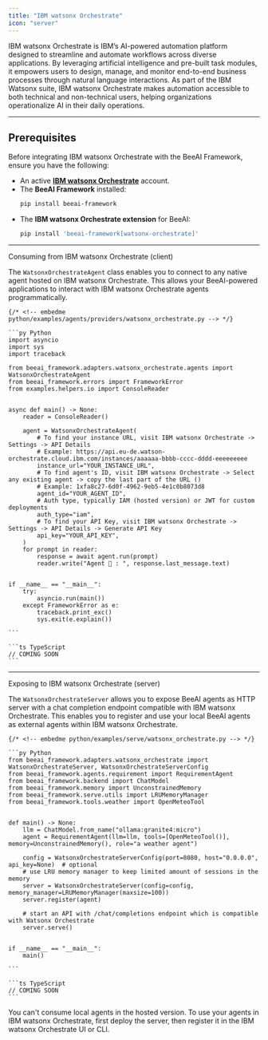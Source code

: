 ```yaml
---
title: "IBM watsonx Orchestrate"
icon: "server"
---
```


IBM watsonx Orchestrate is IBM’s AI-powered automation platform designed to streamline and automate workflows across diverse applications. By leveraging artificial intelligence and pre-built task modules, it empowers users to design, manage, and monitor end-to-end business processes through natural language interactions. As part of the IBM Watsonx suite, IBM watsonx Orchestrate makes automation accessible to both technical and non-technical users, helping organizations operationalize AI in their daily operations.

---

## Prerequisites

Before integrating IBM watsonx Orchestrate with the BeeAI Framework, ensure you have the following:

- An active **[IBM watsonx Orchestrate](https://www.ibm.com/products/watsonx-orchestrate)** account.
- The **BeeAI Framework** installed:
	```sh
    pip install beeai-framework
	```
- The **IBM watsonx Orchestrate extension** for BeeAI:
	```sh
    pip install 'beeai-framework[watsonx-orchestrate]'
	```

---

<Heading level={2} id="client">Consuming from IBM watsonx Orchestrate (client)</Heading>

The `WatsonxOrchestrateAgent` class enables you to connect to any native agent hosted on IBM watsonx Orchestrate. This allows your BeeAI-powered applications to interact with IBM watsonx Orchestrate agents programmatically.

<CodeGroup>

	{/* <!-- embedme python/examples/agents/providers/watsonx_orchestrate.py --> */}

	```py Python
	import asyncio
	import sys
	import traceback
	
	from beeai_framework.adapters.watsonx_orchestrate.agents import WatsonxOrchestrateAgent
	from beeai_framework.errors import FrameworkError
	from examples.helpers.io import ConsoleReader
	
	
	async def main() -> None:
	    reader = ConsoleReader()
	
	    agent = WatsonxOrchestrateAgent(
	        # To find your instance URL, visit IBM watsonx Orchestrate -> Settings -> API Details
	        # Example: https://api.eu-de.watson-orchestrate.cloud.ibm.com/instances/aaaaaa-bbbb-cccc-dddd-eeeeeeeee
	        instance_url="YOUR_INSTANCE_URL",
	        # To find agent's ID, visit IBM watsonx Orchestrate -> Select any existing agent -> copy the last part of the URL ()
	        # Example: 1xfa8c27-6d0f-4962-9eb5-4e1c0b8073d8
	        agent_id="YOUR_AGENT_ID",
	        # Auth type, typically IAM (hosted version) or JWT for custom deployments
	        auth_type="iam",
	        # To find your API Key, visit IBM watsonx Orchestrate -> Settings -> API Details -> Generate API Key
	        api_key="YOUR_API_KEY",
	    )
	    for prompt in reader:
	        response = await agent.run(prompt)
	        reader.write("Agent 🤖 : ", response.last_message.text)
	
	
	if __name__ == "__main__":
	    try:
	        asyncio.run(main())
	    except FrameworkError as e:
	        traceback.print_exc()
	        sys.exit(e.explain())
	
	```

	```ts TypeScript
	// COMING SOON
	```
</CodeGroup>

---

<Heading level={2} id="server">Exposing to IBM watsonx Orchestrate (server)</Heading>

The `WatsonxOrchestrateServer` allows you to expose BeeAI agents as HTTP server with a chat completion endpoint compatible with IBM watsonx Orchestrate.
This enables you to register and use your local BeeAI agents as external agents within IBM watsonx Orchestrate.

<CodeGroup>

	{/* <!-- embedme python/examples/serve/watsonx_orchestrate.py --> */}

	```py Python
	from beeai_framework.adapters.watsonx_orchestrate import WatsonxOrchestrateServer, WatsonxOrchestrateServerConfig
	from beeai_framework.agents.requirement import RequirementAgent
	from beeai_framework.backend import ChatModel
	from beeai_framework.memory import UnconstrainedMemory
	from beeai_framework.serve.utils import LRUMemoryManager
	from beeai_framework.tools.weather import OpenMeteoTool
	
	
	def main() -> None:
	    llm = ChatModel.from_name("ollama:granite4:micro")
	    agent = RequirementAgent(llm=llm, tools=[OpenMeteoTool()], memory=UnconstrainedMemory(), role="a weather agent")
	
	    config = WatsonxOrchestrateServerConfig(port=8080, host="0.0.0.0", api_key=None)  # optional
	    # use LRU memory manager to keep limited amount of sessions in the memory
	    server = WatsonxOrchestrateServer(config=config, memory_manager=LRUMemoryManager(maxsize=100))
	    server.register(agent)
	
	    # start an API with /chat/completions endpoint which is compatible with Watsonx Orchestrate
	    server.serve()
	
	
	if __name__ == "__main__":
	    main()
	
	```

	```ts TypeScript
	// COMING SOON
	```
</CodeGroup>

<Note>
	You can't consume local agents in the hosted version. To use your agents in IBM watsonx Orchestrate, first deploy the server, then register it in the IBM watsonx Orchestrate UI or CLI.
</Note>

